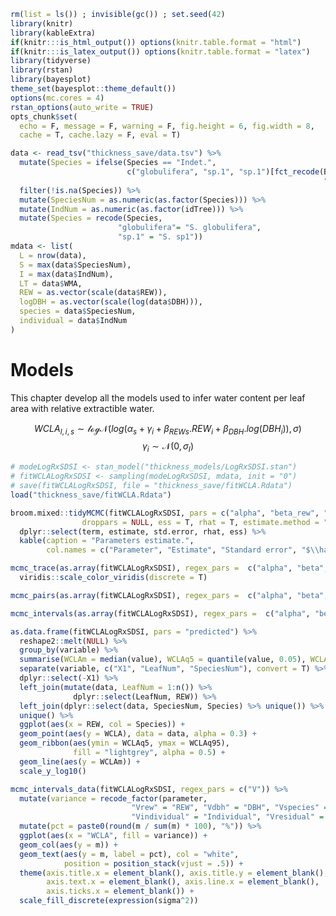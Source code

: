 ```r
rm(list = ls()) ; invisible(gc()) ; set.seed(42)
library(knitr)
library(kableExtra)
if(knitr:::is_html_output()) options(knitr.table.format = "html") 
if(knitr:::is_latex_output()) options(knitr.table.format = "latex") 
library(tidyverse)
library(rstan)
library(bayesplot)
theme_set(bayesplot::theme_default())
options(mc.cores = 4)
rstan_options(auto_write = TRUE)
opts_chunk$set(
  echo = F, message = F, warning = F, fig.height = 6, fig.width = 8,
  cache = T, cache.lazy = F, eval = T)
```


```r
data <- read_tsv("thickness_save/data.tsv") %>% 
  mutate(Species = ifelse(Species == "Indet.",
                          c("globulifera", "sp.1", "sp.1")[fct_recode(Bark, "globulifera" = "G",
                                                                      "sp.1" =  "S")], Species)) %>% 
  filter(!is.na(Species)) %>% 
  mutate(SpeciesNum = as.numeric(as.factor(Species))) %>% 
  mutate(IndNum = as.numeric(as.factor(idTree))) %>%
  mutate(Species = recode(Species,
                        "globulifera"= "S. globulifera",
                        "sp.1" = "S. sp1"))
mdata <- list(
  L = nrow(data),
  S = max(data$SpeciesNum),
  I = max(data$IndNum),
  LT = data$WMA,
  REW = as.vector(scale(data$REW)),
  logDBH = as.vector(scale(log(data$DBH))),
  species = data$SpeciesNum,
  individual = data$IndNum
)
```

# Models

This chapter develop all the models used to infer water content per leaf area with relative extractible water.

$$WCLA_{l,i,s} \sim \mathcal{logN}(log(\alpha_s + \gamma_i + {\beta_{REW}}_s.REW_i + \beta_{DBH}.log(DBH_i)),\sigma)$$
$$\gamma_i \sim \mathcal{N}(0,\sigma_I)$$

```r
# modeLogRxSDSI <- stan_model("thickness_models/LogRxSDSI.stan")
# fitWCLALogRxSDSI <- sampling(modeLogRxSDSI, mdata, init = "0")
# save(fitWCLALogRxSDSI, file = "thickness_save/fitWCLA.Rdata")
load("thickness_save/fitWCLA.Rdata")
```

```r
broom.mixed::tidyMCMC(fitWCLALogRxSDSI, pars = c("alpha", "beta_rew", "beta_dbh", "sigmaI", "sigma", "lp__"),
                droppars = NULL, ess = T, rhat = T, estimate.method = "median") %>% 
  dplyr::select(term, estimate, std.error, rhat, ess) %>% 
  kable(caption = "Parameters estimate.",
        col.names = c("Parameter", "Estimate", "Standard error", "$\\hat R$", "$N_{eff}$")) 
```

```r
mcmc_trace(as.array(fitWCLALogRxSDSI), regex_pars =  c("alpha", "beta", "sigma"), np = nuts_params(fitWCLALogRxSDSI)) +
  viridis::scale_color_viridis(discrete = T)
```

```r
mcmc_pairs(as.array(fitWCLALogRxSDSI), regex_pars =  c("alpha", "beta", "sigma"), np = nuts_params(fitWCLALogRxSDSI))
```

```r
mcmc_intervals(as.array(fitWCLALogRxSDSI), regex_pars =  c("alpha", "beta"), np = nuts_params(fitWCLALogRxSDSI))
```

```r
as.data.frame(fitWCLALogRxSDSI, pars = "predicted") %>% 
  reshape2::melt(NULL) %>% 
  group_by(variable) %>% 
  summarise(WCLAm = median(value), WCLAq5 = quantile(value, 0.05), WCLAq95 = quantile(value, 0.95)) %>% 
  separate(variable, c("X1", "LeafNum", "SpeciesNum"), convert = T) %>% 
  dplyr::select(-X1) %>% 
  left_join(mutate(data, LeafNum = 1:n()) %>% 
              dplyr::select(LeafNum, REW)) %>% 
  left_join(dplyr::select(data, SpeciesNum, Species) %>% unique()) %>% 
  unique() %>% 
  ggplot(aes(x = REW, col = Species)) +
  geom_point(aes(y = WCLA), data = data, alpha = 0.3) +
  geom_ribbon(aes(ymin = WCLAq5, ymax = WCLAq95), 
              fill = "lightgrey", alpha = 0.5) +
  geom_line(aes(y = WCLAm)) +
  scale_y_log10()
```

```r
mcmc_intervals_data(fitWCLALogRxSDSI, regex_pars = c("V")) %>%
  mutate(variance = recode_factor(parameter,
                           "Vrew" = "REW", "Vdbh" = "DBH", "Vspecies" = "Species",
                           "Vindividual" = "Individual", "Vresidual" = "Residual")) %>%
  mutate(pct = paste0(round(m / sum(m) * 100), "%")) %>%
  ggplot(aes(x = "WCLA", fill = variance)) +
  geom_col(aes(y = m)) +
  geom_text(aes(y = m, label = pct), col = "white",
            position = position_stack(vjust = .5)) +
  theme(axis.title.x = element_blank(), axis.title.y = element_blank(),
        axis.text.x = element_blank(), axis.line.x = element_blank(),
        axis.ticks.x = element_blank()) +
  scale_fill_discrete(expression(sigma^2))
```
